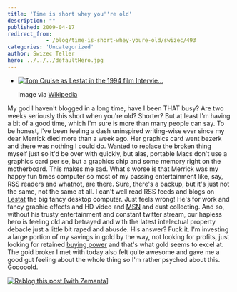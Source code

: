 ```yaml
---
title: 'Time is short whey you''re old'
description: ""
published: 2009-04-17
redirect_from: 
            - /blog/time-is-short-whey-youre-old/swizec/493
categories: 'Uncategorized'
author: Swizec Teller
hero: ../../../defaultHero.jpg
---
```

- [![Tom Cruise as Lestat in the 1994 film Intervie...](http://upload.wikimedia.org/wikipedia/en/thumb/6/67/Lestat_IWTV.jpg/202px-Lestat_IWTV.jpg "Tom Cruise as Lestat in the 1994 film Intervie...")](http://en.wikipedia.org/wiki/Image:Lestat_IWTV.jpg)

  Image via [Wikipedia](http://en.wikipedia.org/wiki/Image:Lestat_IWTV.jpg)

My god I haven't blogged in a long time, have I been THAT busy? Are two weeks seriously this short when you're old? Shorter? But at least I'm having a bit of a good time, which I'm sure is more than many people can say. To be honest, I've been feeling a dash uninspired writing-wise ever since my dear Merrick died more than a week ago. Her graphics card went bezerk and there was nothing I could do. Wanted to replace the broken thing myself just so it'd be over with quickly, but alas, portable Macs don't use a graphics card per se, but a graphics chip and some memory right on the motherboard. This makes me sad. What's worse is that Merrick was my happy fun times computer so most of my passing entertainment like, say, RSS readers and whatnot, are there. Sure, there's a backup, but it's just not the same, not the same at all. I can't well read RSS feeds and blogs on [Lestat](http://en.wikipedia.org/wiki/Lestat_de_Lioncourt "Lestat de Lioncourt") the big fancy desktop computer. Just feels wrong! He's for work and fancy graphic effects and HD video and [MSN](http://en.wikipedia.org/wiki/MSN "MSN") and dust collecting. And so, without his trusty entertainment and constant twitter stream, our hapless hero is feeling old and betrayed and with the latest intelectual property debacle just a little bit raped and abusde. His answer? Fuck it. I'm investing a large portion of my savings in gold by the way, not looking for profits, just looking for retained [buying power](http://en.wikipedia.org/wiki/Purchasing_power "Purchasing power") and that's what gold seems to excel at. The gold broker I met with today also felt quite awesome and gave me a good gut feeling about the whole thing so I'm rather psyched about this. Gooooold.

[![Reblog this post \[with Zemanta\]](http://img.zemanta.com/reblog_e.png?x-id=2631de0c-386d-4b3c-a178-7fe90bccaede)](http://reblog.zemanta.com/zemified/2631de0c-386d-4b3c-a178-7fe90bccaede/ "Zemified by Zemanta")